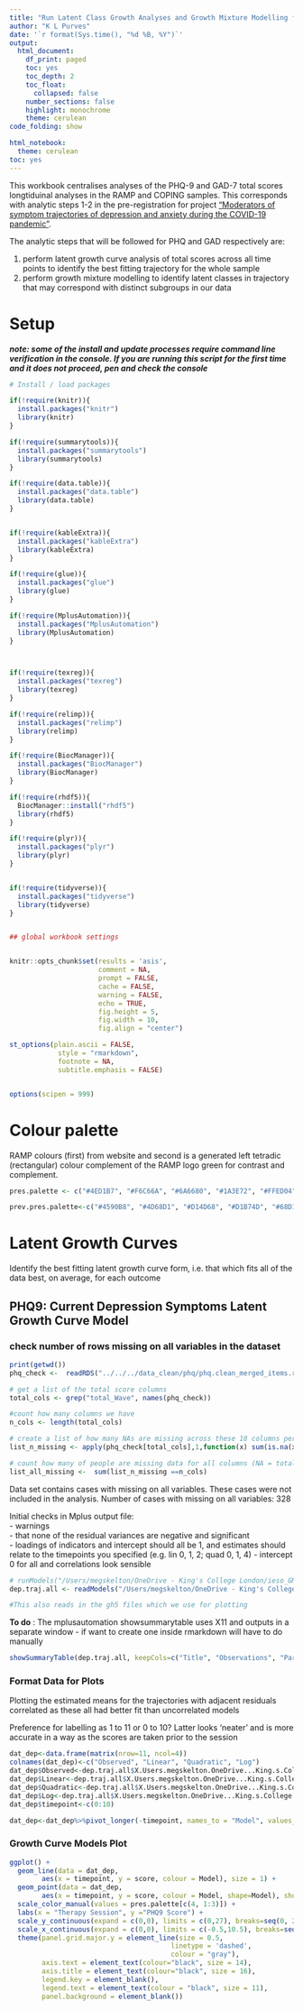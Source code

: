 ```yaml
---
title: "Run Latent Class Growth Analyses and Growth Mixture Modelling for RAMP longitudinal abnalyses of common mental health symptoms: GAD and PHQ"
author: "K L Purves"
date: '`r format(Sys.time(), "%d %B, %Y")`'
output:
  html_document:
    df_print: paged
    toc: yes
    toc_depth: 2
    toc_float:
      collapsed: false
    number_sections: false
    highlight: monochrome
    theme: cerulean
code_folding: show

html_notebook:
  theme: cerulean
toc: yes
---
```


This workbook centralises analyses of the PHQ-9 and GAD-7 total scores longtiduinal analyses in the RAMP and COPING samples. This corresponds with analytic steps 1-2 in the pre-registration for project ["Moderators of symptom trajectories of depression and anxiety during the COVID-19 pandemic"](!https://osf.io/jvca5/).

The analytic steps that will be followed for PHQ and GAD respectively are:

1. perform latent growth curve analysis of total scores across all time points to identify the best fitting trajectory for the whole sample     
2. perform growth mixture modelling to identify latent classes in trajectory that may correspond with distinct subgroups in our data

# Setup

***note: some of the install and update processes require command line verification in the console. If you are running this script for the first time and it does not proceed, pen and check the console***

```r

# Install / load packages

if(!require(knitr)){
  install.packages("knitr")
  library(knitr)
}

if(!require(summarytools)){
  install.packages("summarytools")
  library(summarytools)
}

if(!require(data.table)){
  install.packages("data.table")
  library(data.table)
}


if(!require(kableExtra)){
  install.packages("kableExtra")
  library(kableExtra)
}

if(!require(glue)){
  install.packages("glue")
  library(glue)
}

if(!require(MplusAutomation)){
  install.packages("MplusAutomation")
  library(MplusAutomation)
}



if(!require(texreg)){
  install.packages("texreg")
  library(texreg)
}

if(!require(relimp)){
  install.packages("relimp")
  library(relimp)
}

if(!require(BiocManager)){
  install.packages("BiocManager")
  library(BiocManager)
}

if(!require(rhdf5)){
  BiocManager::install("rhdf5")
  library(rhdf5)
}

if(!require(plyr)){
  install.packages("plyr")
  library(plyr)
}


if(!require(tidyverse)){
  install.packages("tidyverse")
  library(tidyverse)
}


## global workbook settings


knitr::opts_chunk$set(results = 'asis',      
                      comment = NA,
                      prompt = FALSE,
                      cache = FALSE, 
                      warning = FALSE,
                      echo = TRUE,
                      fig.height = 5,
                      fig.width = 10,
                      fig.align = "center")

st_options(plain.ascii = FALSE,       
            style = "rmarkdown",      
            footnote = NA,            
            subtitle.emphasis = FALSE)                         


options(scipen = 999)
```


# Colour palette

RAMP colours (first) from website and second is a generated left tetradic (rectangular) colour complement of the RAMP logo green for contrast and complement. 
```r

pres.palette <- c("#4ED1B7", "#F6C66A", "#6A6680", "#1A3E72", "#FFED04","#3F9D8A", "#FFFFFF") 

prev.pres.palette<-c("#4590B8", "#4D68D1", "#D14D68", "#D1B74D", "#68D14D", "#B74DD1", "#D1754D")

```


# Latent Growth Curves {.tabset}

Identify the best fitting latent growth curve form, i.e. that which fits all of the data best, on average, for each outcome

## PHQ9: Current Depression Symptoms Latent Growth Curve Model

### check number of rows missing on all variables in the dataset

```r

print(getwd())
phq_check <-  readRDS("../../../data_clean/phq/phq.clean_merged_items.rds")

# get a list of the total score columns
total_cols <- grep("total_Wave", names(phq_check))

#count how many columns we have
n_cols <- length(total_cols)

# create a list of how many NAs are missing across these 18 columns per row
list_n_missing <- apply(phq_check[total_cols],1,function(x) sum(is.na(x)))

# count how many of people are missing data for all columns (NA = total_cols)
list_all_missing <-  sum(list_n_missing ==n_cols)


```
Data set contains cases with missing on all variables. These cases were not included in the analysis. Number of cases with missing on all variables: 328
  
Initial checks in Mplus output file:  
- warnings  
- that none of the residual variances are negative and significant  
- loadings of indicators and intercept should all be 1, and estimates should relate to the timepoints you specified (e.g. lin 0, 1, 2; quad 0, 1, 4) 
- intercept 0 for all and correlations look sensible

```r

# runModels("/Users/megskelton/OneDrive - King's College London/ieso_GMM/ieso_scripts/ieso_Mplus/PHQ/traj_form", recursive = TRUE)
dep.traj.all <- readModels("/Users/megskelton/OneDrive - King's College London/ieso_GMM/ieso_scripts/ieso_Mplus/PHQ/traj_form", recursive=TRUE)

#This also reads in the gh5 files which we use for plotting
```

**To do** : The mplusautomation showsummarytable uses X11 and outputs in a separate window - if want to create one inside rmarkdown will have to do manually 

```r

showSummaryTable(dep.traj.all, keepCols=c("Title", "Observations", "Parameters", "AIC", "BIC", "CFI", "TLI", "SRMR", "RMSEA_Estimate"), sortBy="BIC") #throws error but does print!

```

### Format Data for Plots 

Plotting the estimated means for the trajectories with adjacent residuals correlated as these all had better fit than uncorrelated models

Preference for labelling as 1 to 11 or 0 to 10? Latter looks 'neater' and is more accurate in a way as the scores are taken prior to the session
```r

dat_dep<-data.frame(matrix(nrow=11, ncol=4))
colnames(dat_dep)<-c("Observed", "Linear", "Quadratic", "Log")
dat_dep$Observed<-dep.traj.all$X.Users.megskelton.OneDrive...King.s.College.London.ieso_GMM.ieso_scripts.ieso_Mplus.PHQ.traj_form.ieso_phq_lgc_linear.out$gh5$means_and_variances_data$y_observed_means$values
dat_dep$Linear<-dep.traj.all$X.Users.megskelton.OneDrive...King.s.College.London.ieso_GMM.ieso_scripts.ieso_Mplus.PHQ.traj_form.ieso_phq_lgc_linear_corr.out$gh5$means_and_variances_data$y_estimated_means$values
dat_dep$Quadratic<-dep.traj.all$X.Users.megskelton.OneDrive...King.s.College.London.ieso_GMM.ieso_scripts.ieso_Mplus.PHQ.traj_form.ieso_phq_lgc_quadratic_corr.out$gh5$means_and_variances_data$y_estimated_means$values
dat_dep$Log<-dep.traj.all$X.Users.megskelton.OneDrive...King.s.College.London.ieso_GMM.ieso_scripts.ieso_Mplus.PHQ.traj_form.ieso_phq_lgc_log_corr.out$gh5$means_and_variances_data$y_estimated_means$values
dat_dep$timepoint<-c(0:10) 

dat_dep<-dat_dep%>%pivot_longer(-timepoint, names_to = "Model", values_to = "score")%>%mutate(Model = factor(Model, levels = c("Observed", "Linear", "Log", "Quadratic")))

```

### Growth Curve Models Plot 

```r

ggplot() +
  geom_line(data = dat_dep,
        aes(x = timepoint, y = score, colour = Model), size = 1) +
  geom_point(data = dat_dep,
        aes(x = timepoint, y = score, colour = Model, shape=Model), show.legend = F) +
  scale_color_manual(values = pres.palette[c(4, 1:3)]) +
  labs(x = "Therapy Session", y ="PHQ9 Score") +
  scale_y_continuous(expand = c(0,0), limits = c(0,27), breaks=seq(0, 27, 3)) + 
  scale_x_continuous(expand = c(0,0), limits = c(-0.5,10.5), breaks=seq(0, 10, by = 1)) +
  theme(panel.grid.major.y = element_line(size = 0.5,
                                        linetype = 'dashed',
                                        colour = "gray"),
        axis.text = element_text(colour="black", size = 14),
        axis.title = element_text(colour="black", size = 16),
        legend.key = element_blank(),
        legend.text = element_text(colour = "black", size = 11),
        panel.background = element_blank()) 

```



